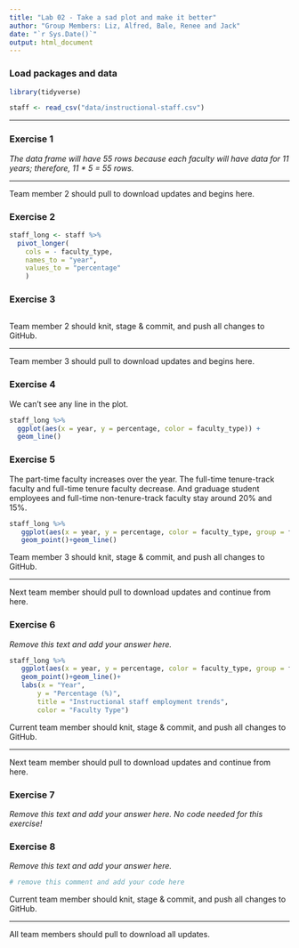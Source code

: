 ```yaml
---
title: "Lab 02 - Take a sad plot and make it better"
author: "Group Members: Liz, Alfred, Bale, Renee and Jack"
date: "`r Sys.Date()`"
output: html_document
---
```


### Load packages and data

```r
library(tidyverse) 
```

```r
staff <- read_csv("data/instructional-staff.csv")
```


--------

### Exercise 1

_The data frame will have 55 rows because each faculty will have data for 11 years; therefore, 11 * 5 = 55 rows._ 

--------

Team member 2 should pull to download updates and begins here.

### Exercise 2

```r
staff_long <- staff %>%
  pivot_longer(
    cols = - faculty_type, 
    names_to = "year",
    values_to = "percentage"
    )
```


### Exercise 3


```r

```


Team member 2 should knit, stage & commit, and push all changes to GitHub.

--------

Team member 3 should pull to download updates and begins here.


### Exercise 4

We can't see any line in the plot.

```r
staff_long %>%
  ggplot(aes(x = year, y = percentage, color = faculty_type)) +
  geom_line()

```


### Exercise 5

The part-time faculty increases over the year. The full-time tenure-track faculty and full-time tenure faculty decrease. And graduage student employees and full-time non-tenure-track faculty stay around  20% and 15%.

```r
staff_long %>%
   ggplot(aes(x = year, y = percentage, color = faculty_type, group = faculty_type)) +
   geom_point()+geom_line()
```


Team member 3 should knit, stage & commit, and push all changes to GitHub.

--------

Next team member should pull to download updates and continue from here.


### Exercise 6

*Remove this text and add your answer here.*

```r
staff_long %>%
   ggplot(aes(x = year, y = percentage, color = faculty_type, group = faculty_type)) +
   geom_point()+geom_line()+
   labs(x = "Year",
       y = "Percentage (%)",
       title = "Instructional staff employment trends",
       color = "Faculty Type")
```


Current team member should knit, stage & commit, and push all changes to GitHub.

--------

Next team member should pull to download updates and continue from here.


### Exercise 7

*Remove this text and add your answer here. No code needed for this exercise!*


### Exercise 8

*Remove this text and add your answer here.*

```r
# remove this comment and add your code here
```


Current team member should knit, stage & commit, and push all changes to GitHub.

--------

All team members should pull to download all updates.


